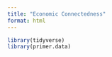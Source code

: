 ```yaml
---
title: "Economic Connectedness"
format: html
---
```



```r

library(tidyverse)
library(primer.data)

```